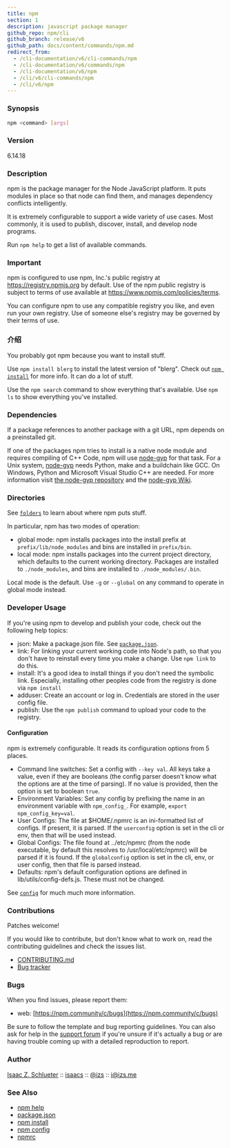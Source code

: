 ```yaml
---
title: npm
section: 1
description: javascript package manager
github_repo: npm/cli
github_branch: release/v6
github_path: docs/content/commands/npm.md
redirect_from:
  - /cli-documentation/v6/cli-commands/npm
  - /cli-documentation/v6/commands/npm
  - /cli-documentation/v6/npm
  - /cli/v6/cli-commands/npm
  - /cli/v6/npm
---
```


### Synopsis

```bash
npm <command> [args]
```

### Version

6.14.18

### Description

npm is the package manager for the Node JavaScript platform. It puts modules in place so that node can find them, and manages dependency conflicts intelligently.

It is extremely configurable to support a wide variety of use cases. Most commonly, it is used to publish, discover, install, and develop node programs.

Run `npm help` to get a list of available commands.

### Important

npm is configured to use npm, Inc.'s public registry at https://registry.npmjs.org by default. Use of the npm public registry is subject to terms of use available at https://www.npmjs.com/policies/terms.

You can configure npm to use any compatible registry you like, and even run your own registry. Use of someone else's registry may be governed by their terms of use.

### 介绍

You probably got npm because you want to install stuff.

Use `npm install blerg` to install the latest version of "blerg". Check out [`npm install`](/cli/v6/commands/npm-install) for more info. It can do a lot of stuff.

Use the `npm search` command to show everything that's available. Use `npm ls` to show everything you've installed.

### Dependencies

If a package references to another package with a git URL, npm depends on a preinstalled git.

If one of the packages npm tries to install is a native node module and requires compiling of C++ Code, npm will use [node-gyp](https://github.com/nodejs/node-gyp) for that task. For a Unix system, [node-gyp](https://github.com/nodejs/node-gyp) needs Python, make and a buildchain like GCC. On Windows, Python and Microsoft Visual Studio C++ are needed. For more information visit [the node-gyp repository](https://github.com/nodejs/node-gyp) and the [node-gyp Wiki](https://github.com/nodejs/node-gyp/wiki).

### Directories

See [`folders`](/cli/v6/configuring-npm/folders) to learn about where npm puts stuff.

In particular, npm has two modes of operation:

- global mode: npm installs packages into the install prefix at `prefix/lib/node_modules` and bins are installed in `prefix/bin`.
- local mode: npm installs packages into the current project directory, which defaults to the current working directory. Packages are installed to `./node_modules`, and bins are installed to `./node_modules/.bin`.

Local mode is the default. Use `-g` or `--global` on any command to operate in global mode instead.

### Developer Usage

If you're using npm to develop and publish your code, check out the following help topics:

- json: Make a package.json file. See [`package.json`](/cli/v6/configuring-npm/package-json).
- link: For linking your current working code into Node's path, so that you don't have to reinstall every time you make a change. Use `npm link` to do this.
- install: It's a good idea to install things if you don't need the symbolic link. Especially, installing other peoples code from the registry is done via `npm install`
- adduser: Create an account or log in. Credentials are stored in the user config file.
- publish: Use the `npm publish` command to upload your code to the registry.

#### Configuration

npm is extremely configurable. It reads its configuration options from 5 places.

- Command line switches: Set a config with `--key val`. All keys take a value, even if they are booleans (the config parser doesn't know what the options are at the time of parsing). If no value is provided, then the option is set to boolean `true`.
- Environment Variables: Set any config by prefixing the name in an environment variable with `npm_config_`. For example, `export npm_config_key=val`.
- User Configs: The file at $HOME/.npmrc is an ini-formatted list of configs. If present, it is parsed. If the `userconfig` option is set in the cli or env, then that will be used instead.
- Global Configs: The file found at ../etc/npmrc (from the node executable, by default this resolves to /usr/local/etc/npmrc) will be parsed if it is found. If the `globalconfig` option is set in the cli, env, or user config, then that file is parsed instead.
- Defaults: npm's default configuration options are defined in lib/utils/config-defs.js. These must not be changed.

See [`config`](/cli/v6/using-npm/config) for much much more information.

### Contributions

Patches welcome!

If you would like to contribute, but don't know what to work on, read the contributing guidelines and check the issues list.

- [CONTRIBUTING.md](https://github.com/npm/cli/blob/latest/CONTRIBUTING.md)
- [Bug tracker](https://github.com/npm/cli/issues)

### Bugs

When you find issues, please report them:

- web: [https://npm.community/c/bugs](https://npm.community/c/bugs)

Be sure to follow the template and bug reporting guidelines. You can also ask for help in the [support forum](https://npm.community/c/support) if you're unsure if it's actually a bug or are having trouble coming up with a detailed reproduction to report.

### Author

[Isaac Z. Schlueter](http://blog.izs.me/) :: [isaacs](https://github.com/isaacs/) :: [@izs](https://twitter.com/izs) :: [i@izs.me](mailto:i@izs.me)

### See Also

- [npm help](/cli/v6/commands/npm-help)
- [package.json](/cli/v6/configuring-npm/package-json)
- [npm install](/cli/v6/commands/npm-install)
- [npm config](/cli/v6/commands/npm-config)
- [npmrc](/cli/v6/configuring-npm/npmrc)
